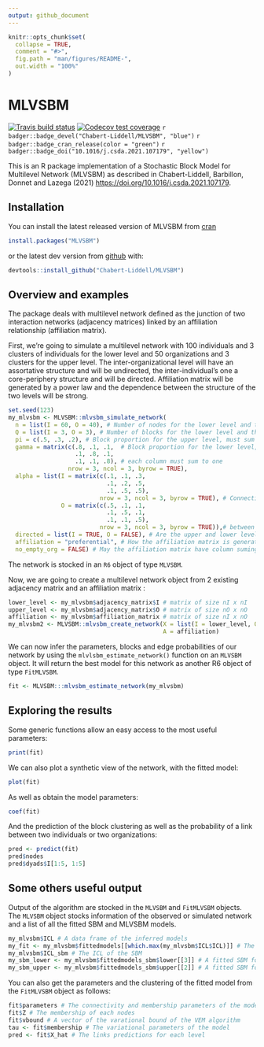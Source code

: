 ```yaml
---
output: github_document
---
```


<!-- README.md is generated from README.Rmd. Please edit that file -->

```r
knitr::opts_chunk$set(
  collapse = TRUE,
  comment = "#>",
  fig.path = "man/figures/README-",
  out.width = "100%"
)
```
# MLVSBM

<!-- badges: start -->
[![Travis build status](https://travis-ci.org/Chabert-Liddell/MLVSBM.svg?branch=master)](https://travis-ci.org/Chabert-Liddell/MLVSBM)
[![Codecov test coverage](https://codecov.io/gh/Chabert-Liddell/MLVSBM/branch/master/graph/badge.svg)](https://codecov.io/gh/Chabert-Liddell/MLVSBM?branch=master)
`r badger::badge_devel("Chabert-Liddell/MLVSBM", "blue")`
`r badger::badge_cran_release(color = "green")`
`r badger::badge_doi("10.1016/j.csda.2021.107179", "yellow")`
<!-- badges: end -->

This is an R package implementation of a Stochastic Block Model for Multilevel Network (MLVSBM) as described in Chabert-Liddell, Barbillon, Donnet and Lazega (2021)  [https://doi.org/10.1016/j.csda.2021.107179](https://doi.org/10.1016/j.csda.2021.107179). 

## Installation

You can install the latest released version of MLVSBM from [cran](https://cran.r-project.org/package=MLVSBM)
```r
install.packages("MLVSBM")
```

or the latest dev version from [github](https://github.com) with:

```r
devtools::install_github("Chabert-Liddell/MLVSBM")
```

## Overview and examples

The package deals with multilevel network defined as the junction of two 
interaction networks (adjacency matrices) linked by an affiliation relationship (affiliation matrix).

First, we're going to simulate a multilevel network with 100 individuals and 3 clusters of individuals for the lower level and  50 organizations and 3 clusters for the upper level.
The inter-organizational level will have an assortative structure  and will be undirected, the inter-individual's one a core-periphery structure and will be directed.
Affiliation matrix will be generated by a power law and the dependence between 
the structure of the two levels will be strong.

```r
set.seed(123)
my_mlvsbm <- MLVSBM::mlvsbm_simulate_network(
  n = list(I = 60, O = 40), # Number of nodes for the lower level and the upper level
  Q = list(I = 3, O = 3), # Number of blocks for the lower level and the upper level
  pi = c(.5, .3, .2), # Block proportion for the upper level, must sum to one
  gamma = matrix(c(.8, .1, .1,  # Block proportion for the lower level,
                   .1, .8, .1,
                   .1, .1, .8), # each column must sum to one
                 nrow = 3, ncol = 3, byrow = TRUE),  
  alpha = list(I = matrix(c(.1, .1, .3, 
                            .1, .2, .5,
                            .1, .5, .5), 
                          nrow = 3, ncol = 3, byrow = TRUE), # Connection matrix
               O = matrix(c(.5, .1, .1, 
                            .1, .5, .1,
                            .1, .1, .5), 
                          nrow = 3, ncol = 3, byrow = TRUE)),# between blocks
  directed = list(I = TRUE, O = FALSE), # Are the upper and lower level directed or not ?
  affiliation = "preferential", # How the affiliation matrix is generated
  no_empty_org = FALSE) # May the affiliation matrix have column suming to 0
```

The network is stocked in an `R6` object of type `MLVSBM`.

Now, we are going to create a multilevel network object from 2 existing adjacency matrix 
and an affiliation matrix :
```r
lower_level <- my_mlvsbm$adjacency_matrix$I # matrix of size nI x nI
upper_level <- my_mlvsbm$adjacency_matrix$O # matrix of size nO x nO
affiliation <- my_mlvsbm$affiliation_matrix # matrix of size nI x nO
my_mlvsbm2 <- MLVSBM::mlvsbm_create_network(X = list(I = lower_level, O = upper_level),
                                            A = affiliation)
```

We can now infer the parameters, blocks and edge probabilities of our network by
using the `mlvlsbm_estimate_network()` function on an `MLVSBM` object. 
It will return the best model for this network as another R6 object of type `FitMLVSBM`. 
```r
fit <- MLVSBM:::mlvsbm_estimate_network(my_mlvsbm)
```


## Exploring the results

Some generic functions allow an easy access to the most useful parameters:

```r
print(fit)
```

We can also plot a synthetic view of the network, with the fitted model:

```r
plot(fit)
```

As well as obtain the model parameters:

```r
coef(fit)
```

And the prediction of the block clustering as well as the probability of a link 
between two individuals or two organizations:
```r
pred <- predict(fit)
pred$nodes
pred$dyads$I[1:5, 1:5]
```



## Some others useful output
Output of the algorithm are stocked in the `MLVSBM` and `FitMLVSBM` objects.
The `MLVSBM` object stocks information of the observed or simulated network and a
list of all the fitted SBM and MLVSBM models.
```r
my_mlvsbm$ICL # A data frame of the inferred models 
my_fit <- my_mlvsbm$fittedmodels[[which.max(my_mlvsbm$ICL$ICL)]] # The fitted model with index  the highest ICL
my_mlvsbm$ICL_sbm # The ICL of the SBM
my_sbm_lower <- my_mlvsbm$fittedmodels_sbm$lower[[3]] # A fitted SBM for the lower level with 3 blocks
my_sbm_upper <- my_mlvsbm$fittedmodels_sbm$upper[[2]] # A fitted SBM for the upper level with 2 blocks
```

You can also get the parameters and the clustering of the fitted model from the
`FitMLVSBM` object as follows:
```r
fit$parameters # The connectivity and membership parameters of the model
fit$Z # The membership of each nodes
fit$vbound # A vector of the varational bound of the VEM algorithm
tau <- fit$membership # The variational parameters of the model
pred <- fit$X_hat # The links predictions for each level
```
